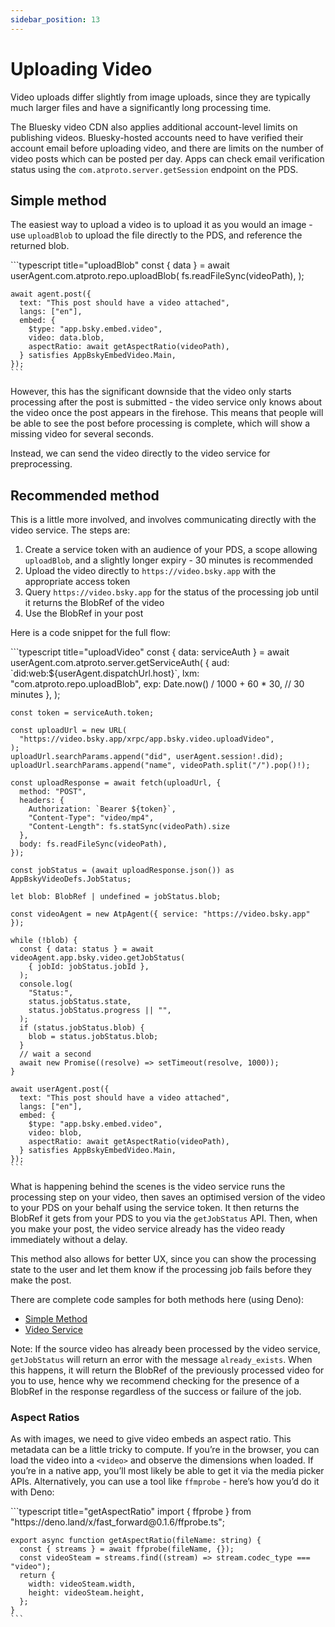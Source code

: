 ```yaml
---
sidebar_position: 13
---
```



# Uploading Video

Video uploads differ slightly from image uploads, since they are typically much larger files and have a significantly long processing time.

The Bluesky video CDN also applies additional account-level limits on publishing videos. Bluesky-hosted accounts need to have verified their account email before uploading video, and there are limits on the number of video posts which can be posted per day. Apps can check email verification status using the `com.atproto.server.getSession` endpoint on the PDS.

## Simple method

The easiest way to upload a video is to upload it as you would an image - use `uploadBlob` to upload the file directly to the PDS, and reference the returned blob.

<Tabs groupId="sdk">
  <TabItem value="ts" label="Typescript">
    ```typescript title="uploadBlob"
    const { data } = await userAgent.com.atproto.repo.uploadBlob(
      fs.readFileSync(videoPath),
    );

    await agent.post({
      text: "This post should have a video attached",
      langs: ["en"],
      embed: {
        $type: "app.bsky.embed.video",
        video: data.blob,
        aspectRatio: await getAspectRatio(videoPath),
      } satisfies AppBskyEmbedVideo.Main,
    });
    ```
  </TabItem>
</Tabs>

However, this has the significant downside that the video only starts processing after the post is submitted - the video service only knows about the video once the post appears in the firehose. This means that people will be able to see the post before processing is complete, which will show a missing video for several seconds.

Instead, we can send the video directly to the video service for preprocessing.

## Recommended method

This is a little more involved, and involves communicating directly with the video service. The steps are:

1. Create a service token with an audience of your PDS, a scope allowing `uploadBlob`, and a slightly longer expiry - 30 minutes is recommended
2. Upload the video directly to `https://video.bsky.app` with the appropriate access token
3. Query `https://video.bsky.app` for the status of the processing job until it returns the BlobRef of the video
4. Use the BlobRef in your post

Here is a code snippet for the full flow:

<Tabs groupId="sdk">
  <TabItem value="ts" label="Typescript">
    ```typescript title="uploadVideo"
    const { data: serviceAuth } = await userAgent.com.atproto.server.getServiceAuth(
      {
        aud: `did:web:${userAgent.dispatchUrl.host}`,
        lxm: "com.atproto.repo.uploadBlob",
        exp: Date.now() / 1000 + 60 * 30, // 30 minutes
      },
    );

    const token = serviceAuth.token;

    const uploadUrl = new URL(
      "https://video.bsky.app/xrpc/app.bsky.video.uploadVideo",
    );
    uploadUrl.searchParams.append("did", userAgent.session!.did);
    uploadUrl.searchParams.append("name", videoPath.split("/").pop()!);

    const uploadResponse = await fetch(uploadUrl, {
      method: "POST",
      headers: {
        Authorization: `Bearer ${token}`,
        "Content-Type": "video/mp4",
        "Content-Length": fs.statSync(videoPath).size
      },
      body: fs.readFileSync(videoPath),
    });

    const jobStatus = (await uploadResponse.json()) as AppBskyVideoDefs.JobStatus;

    let blob: BlobRef | undefined = jobStatus.blob;

    const videoAgent = new AtpAgent({ service: "https://video.bsky.app" });

    while (!blob) {
      const { data: status } = await videoAgent.app.bsky.video.getJobStatus(
        { jobId: jobStatus.jobId },
      );
      console.log(
        "Status:",
        status.jobStatus.state,
        status.jobStatus.progress || "",
      );
      if (status.jobStatus.blob) {
        blob = status.jobStatus.blob;
      }
      // wait a second
      await new Promise((resolve) => setTimeout(resolve, 1000));
    }

    await userAgent.post({
      text: "This post should have a video attached",
      langs: ["en"],
      embed: {
        $type: "app.bsky.embed.video",
        video: blob,
        aspectRatio: await getAspectRatio(videoPath),
      } satisfies AppBskyEmbedVideo.Main,
    });
    ```
  </TabItem>
</Tabs>

What is happening behind the scenes is the video service runs the processing step on your video, then saves an optimised version of the video to your PDS on your behalf using the service token. It then returns the BlobRef it gets from your PDS to you via the `getJobStatus` API. Then, when you make your post, the video service already has the video ready immediately without a delay.

This method also allows for better UX, since you can show the processing state to the user and let them know if the processing job fails before they make the post.

There are complete code samples for both methods here (using Deno):

- [Simple Method](https://tangled.sh/strings/samuel.bsky.team/3lw74be4dr422)
- [Video Service](https://tangled.sh/strings/samuel.bsky.team/3lw743ejno722)

Note: If the source video has already been processed by the video service, `getJobStatus` will return an error with the message `already_exists`. When this happens, it will return the BlobRef of the previously processed video for you to use, hence why we recommend checking for the presence of a BlobRef in the response regardless of the success or failure of the job.

### Aspect Ratios

As with images, we need to give video embeds an aspect ratio. This metadata can be a little tricky to compute. If you’re in the browser, you can load the video into a `<video>` and observe the dimensions when loaded. If you’re in a native app, you’ll most likely be able to get it via the media picker APIs. Alternatively, you can use a tool like `ffmprobe` - here’s how you’d do it with Deno:

<Tabs groupId="sdk">
  <TabItem value="ts" label="Deno">
    ```typescript title="getAspectRatio"
    import { ffprobe } from "https://deno.land/x/fast_forward@0.1.6/ffprobe.ts";

    export async function getAspectRatio(fileName: string) {
      const { streams } = await ffprobe(fileName, {});
      const videoSteam = streams.find((stream) => stream.codec_type === "video");
      return {
        width: videoSteam.width,
        height: videoSteam.height,
      };
    }
    ```
  </TabItem>
</Tabs>
